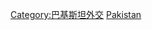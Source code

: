 {{Commonscat|Bilateral relations of Pakistan}}

[[Category:巴基斯坦外交|Category:巴基斯坦外交]]
[[Category:各国雙邊關係|Pakistan]]